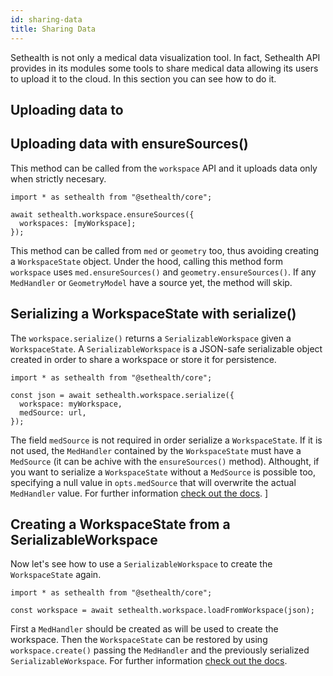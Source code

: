 ```yaml
---
id: sharing-data
title: Sharing Data
---
```


Sethealth is not only a medical data visualization tool. In fact, Sethealth API provides in its modules some tools to
share medical data allowing its users to upload it to the cloud. In this section you can see how to do it.

## Uploading data to 
## Uploading data with ensureSources()

This method can be called from the `workspace` API and it uploads data only when strictly necesary.

```tsx
import * as sethealth from "@sethealth/core";

await sethealth.workspace.ensureSources({
  workspaces: [myWorkspace];
});
```

This method can be called from `med` or `geometry` too, thus avoiding creating a `WorkspaceState` object.
Under the hood, calling this method form `workspace` uses `med.ensureSources()` and `geometry.ensureSources()`.
If any `MedHandler` or `GeometryModel` have a source yet, the method will skip.

## Serializing a WorkspaceState with serialize()

The `workspace.serialize()` returns a `SerializableWorkspace` given a `WorkspaceState`. A `SerializableWorkspace` is a
JSON-safe serializable object created in order to share a workspace or store it for persistence.

```tsx
import * as sethealth from "@sethealth/core";

const json = await sethealth.workspace.serialize({
  workspace: myWorkspace,
  medSource: url,
});
```

The field `medSource` is not required in order serialize a `WorkspaceState`. If it is not used, the `MedHandler` contained by the
`WorkspaceState` must have a `MedSource` (it can be achive with the `ensureSources()` method). Althought, if you want to serialize
a `WorkspaceState` without a `MedSource` is possible too, specifying a null value in `opts.medSource` that will overwrite the actual
`MedHandler` value. For further information [check out the docs](../modules/workspace).
]

## Creating a WorkspaceState from a SerializableWorkspace

Now let's see how to use a `SerializableWorkspace` to create the `WorkspaceState` again.

```tsx
import * as sethealth from "@sethealth/core";

const workspace = await sethealth.workspace.loadFromWorkspace(json);
```

First a `MedHandler` should be created as will be used to create the workspace. Then the `WorkspaceState` can be restored by using `workspace.create()`
passing the `MedHandler` and the previously serialized `SerializableWorkspace`. For further information [check out the docs](../modules/workspace).

